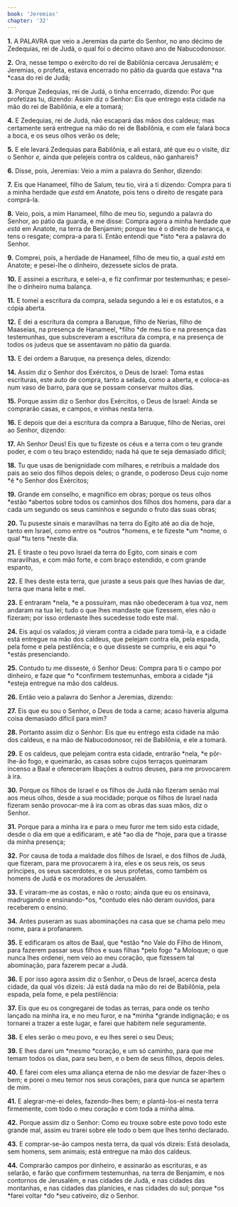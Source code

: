 ```yaml
---
book: 'Jeremias'
chapter: '32'
---
```


**1.** A PALAVRA que veio a Jeremias da parte do Senhor, no ano décimo de Zedequias, rei de Judá, o qual foi o décimo oitavo ano de Nabucodonosor.

**2.** Ora, nesse tempo o exército do rei de Babilônia cercava Jerusalém; e Jeremias, o profeta, estava encerrado no pátio da guarda que estava *na *casa do rei de Judá;

**3.** Porque Zedequias, rei de Judá, o tinha encerrado, dizendo: Por que profetizas tu, dizendo: Assim diz o Senhor: Eis que entrego esta cidade na mão do rei de Babilônia, e ele a tomará;

**4.** E Zedequias, rei de Judá, não escapará das mãos dos caldeus; mas certamente será entregue na mão do rei de Babilônia, e com ele falará boca a boca, e os seus olhos verão os dele;

**5.** E ele levará Zedequias para Babilônia, e ali estará, até que eu o visite, diz o Senhor *e,* ainda que pelejeis contra os caldeus, não ganhareis?

**6.** Disse, pois, Jeremias: Veio a mim a palavra do Senhor, dizendo:

**7.** Eis que Hanameel, filho de Salum, teu tio, virá a ti dizendo: Compra para ti a minha herdade que *está* em Anatote, pois tens o direito de resgate para comprá-la.

**8.** Veio, pois, a mim Hanameel, filho de meu tio, segundo a palavra do Senhor, ao pátio da guarda, e me disse: Compra agora a minha herdade que *está* em Anatote, na terra de Benjamim; porque teu é o direito de herança, e tens o resgate; compra-a para ti. Então entendi que *isto *era a palavra do Senhor.

**9.** Comprei, pois, a herdade de Hanameel, filho de meu tio, a qual *está* em Anatote; e pesei-lhe o dinheiro, dezessete siclos de prata.

**10.** E assinei a escritura, e selei-a, e fiz confirmar por testemunhas; e pesei-lhe o dinheiro numa balança.

**11.** E tomei a escritura da compra, selada segundo a lei e os estatutos, e a cópia aberta.

**12.** E dei a escritura da compra a Baruque, filho de Nerias, filho de Maaseias, na presença de Hanameel, *filho *de meu tio e na presença das testemunhas, que subscreveram a escritura da compra, e na presença de todos os judeus que se assentavam no pátio da guarda.

**13.** E dei ordem a Baruque, na presença deles, dizendo:

**14.** Assim diz o Senhor dos Exércitos, o Deus de Israel: Toma estas escrituras, este auto de compra, tanto a selada, como a aberta, e coloca-as num vaso de barro, para que se possam conservar muitos dias.

**15.** Porque assim diz o Senhor dos Exércitos, o Deus de Israel: Ainda se comprarão casas, e campos, e vinhas nesta terra.

**16.** E depois que dei a escritura da compra a Baruque, filho de Nerias, orei ao Senhor, dizendo:

**17.** Ah Senhor Deus! Eis que tu fizeste os céus e a terra com o teu grande poder, e com o teu braço estendido; nada há que te seja demasiado difícil;

**18.** Tu que usas de benignidade com milhares, e retribuis a maldade dos pais ao seio dos filhos depois deles; o grande, o poderoso Deus cujo nome *é *o Senhor dos Exércitos;

**19.** Grande em conselho, e magnífico em obras; porque os teus olhos *estão *abertos sobre todos os caminhos dos filhos dos homens, para dar a cada um segundo os seus caminhos e segundo o fruto das suas obras;

**20.** Tu puseste sinais e maravilhas na terra do Egito até ao dia de hoje, tanto em Israel, como entre os *outros *homens, e te fizeste *um *nome, o qual *tu tens *neste dia.

**21.** E tiraste o teu povo Israel da terra do Egito, com sinais e com maravilhas, e com mão forte, e com braço estendido, e com grande espanto,

**22.** E lhes deste esta terra, que juraste a seus pais que lhes havias de dar, terra que mana leite e mel.

**23.** E entraram *nela, *e a possuíram, mas não obedeceram à tua voz, nem andaram na tua lei; tudo o que lhes mandaste que fizessem, eles não o fizeram; por isso ordenaste lhes sucedesse todo este mal.

**24.** Eis aqui os valados; *já* vieram contra a cidade para tomá-la, e a cidade está entregue na mão dos caldeus, que pelejam contra ela, pela espada, pela fome e pela pestilência; e o que disseste se cumpriu, e eis aqui *o *estás presenciando.

**25.** Contudo tu me disseste, ó Senhor Deus: Compra para ti o campo por dinheiro, e faze que *o *confirmem testemunhas, embora a cidade *já *esteja entregue na mão dos caldeus.

**26.** Então veio a palavra do Senhor a Jeremias, dizendo:

**27.** Eis que eu sou o Senhor, o Deus de toda a carne; acaso haveria alguma coisa demasiado difícil para mim?

**28.** Portanto assim diz o Senhor: Eis que eu entrego esta cidade na mão dos caldeus, e na mão de Nabucodonosor, rei de Babilônia, e ele a tomará.

**29.** E os caldeus, que pelejam contra esta cidade, entrarão *nela, *e pôr-lhe-ão fogo, e queimarão, as casas sobre cujos terraços queimaram incenso a Baal e ofereceram libações a outros deuses, para me provocarem à ira.

**30.** Porque os filhos de Israel e os filhos de Judá não fizeram senão mal aos meus olhos, desde a sua mocidade; porque os filhos de Israel nada fizeram senão provocar-me à ira com as obras das suas mãos, diz o Senhor.

**31.** Porque para a minha ira e para o meu furor me tem sido esta cidade, desde o dia em que a edificaram, e até *ao dia de *hoje, para que a tirasse da minha presença;

**32.** Por causa de toda a maldade dos filhos de Israel, e dos filhos de Judá, que fizeram, para me provocarem à ira, eles e os seus reis, os seus príncipes, os seus sacerdotes, e os seus profetas, como também os homens de Judá e os moradores de Jerusalém.

**33.** E viraram-me as costas, e não o rosto; ainda que eu os ensinava, madrugando e ensinando-*os, *contudo eles não deram ouvidos, para receberem o ensino.

**34.** Antes puseram as suas abominações na casa que se chama pelo meu nome, para a profanarem.

**35.** E edificaram os altos de Baal, que *estão *no Vale do Filho de Hinom, para fazerem passar seus filhos e suas filhas *pelo fogo *a Moloque; o que nunca lhes ordenei, nem veio ao meu coração, que fizessem tal abominação, para fazerem pecar a Judá.

**36.** E por isso agora assim diz o Senhor, o Deus de Israel, acerca desta cidade, da qual vós dizeis: Já está dada na mão do rei de Babilônia, pela espada, pela fome, e pela pestilência:

**37.** Eis que eu os congregarei de todas as terras, para onde os tenho lançado na minha ira, e no meu furor, e na *minha *grande indignação; e os tornarei a trazer a este lugar, e farei que habitem nele seguramente.

**38.** E eles serão o meu povo, e eu lhes serei o seu Deus;

**39.** E lhes darei um *mesmo *coração, e um só caminho, para que me temam todos os dias, para seu bem, e o bem de seus filhos, depois deles.

**40.** E farei com eles uma aliança eterna de não me desviar de fazer-lhes o bem; e porei o meu temor nos seus corações, para que nunca se apartem de mim.

**41.** E alegrar-me-ei deles, fazendo-lhes bem; e plantá-los-ei nesta terra firmemente, com todo o meu coração e com toda a minha alma.

**42.** Porque assim diz o Senhor: Como eu trouxe sobre este povo todo este grande mal, assim eu trarei sobre ele todo o bem que lhes tenho declarado.

**43.** E comprar-se-ão campos nesta terra, da qual vós dizeis: Está desolada, sem homens, sem animais; está entregue na mão dos caldeus.

**44.** Comprarão campos por dinheiro, e assinarão as escrituras, e as selarão, e farão que confirmem testemunhas, na terra de Benjamim, e nos contornos de Jerusalém, e nas cidades de Judá, e nas cidades das montanhas, e nas cidades das planícies, e nas cidades do sul; porque *os *farei voltar *do *seu cativeiro, diz o Senhor.